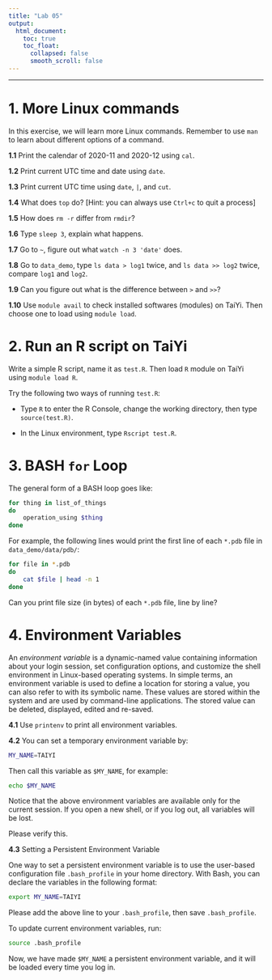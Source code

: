 ---
title: "Lab 05"
output:
  html_document:
    toc: true
    toc_float:
      collapsed: false
      smooth_scroll: false
---

***

# 1. More Linux commands

In this exercise, we will learn more Linux commands. Remember to use `man` to learn about different options of a command. 

**1.1** Print the calendar of 2020-11 and 2020-12 using `cal`.

**1.2** Print current UTC time and date using `date`.

**1.3** Print current UTC time using `date`, `|`, and `cut`.

**1.4** What does `top` do? [Hint: you can always use `Ctrl+c` to quit a process]

**1.5** How does `rm -r` differ from `rmdir`?

**1.6** Type `sleep 3`, explain what happens.

**1.7** Go to `~`, figure out what `watch -n 3 'date'` does.

**1.8** Go to `data_demo`, type `ls data > log1` twice, and `ls data >> log2` twice, compare `log1` and `log2`.

**1.9** Can you figure out what is the difference between `>` and `>>`?

**1.10** Use `module avail` to check installed softwares (modules) on TaiYi. Then choose one to load using `module load`.

# 2. Run an R script on TaiYi

Write a simple R script, name it as `test.R`. Then load `R` module on TaiYi using `module load R`.

Try the following two ways of running `test.R`:

* Type `R` to enter the R Console, change the working directory, then type `source(test.R)`.

* In the Linux environment, type `Rscript test.R`. 

# 3. BASH `for` Loop

The general form of a BASH loop goes like:

```{bash, eval=F}
for thing in list_of_things
do
    operation_using $thing
done
```

For example, the following lines would print the first line of each `*.pdb` file in `data_demo/data/pdb/`:

```{bash, eval=F}
for file in *.pdb
do
    cat $file | head -n 1
done
```

Can you print file size (in bytes) of each `*.pdb` file, line by line?

# 4. Environment Variables

An *environment variable* is a dynamic-named value containing information about your login session, set configuration options, and customize the shell environment in Linux-based operating systems. In simple terms, an environment variable is used to define a location for storing a value, you can also refer to with its symbolic name. These values are stored within the system and are used by command-line applications. The stored value can be deleted, displayed, edited and re-saved.

**4.1** Use `printenv` to print all environment variables.

**4.2** You can set a temporary environment variable by:

```{bash, eval=F}
MY_NAME=TAIYI
```

Then call this variable as `$MY_NAME`, for example:

```{bash, eval=F}
echo $MY_NAME
```

Notice that the above environment variables are available only for the current session. If you open a new shell, or if you log out, all variables will be lost. 

Please verify this.

**4.3** Setting a Persistent Environment Variable

One way to set a persistent environment variable is to use the user-based configuration file `.bash_profile` in your home directory. With Bash, you can declare the variables in the following format:

```{bash, eval=F}
export MY_NAME=TAIYI
```

Please add the above line to your `.bash_profile`, then save `.bash_profile`.

To update current environment variables, run:

```{bash, eval=F}
source .bash_profile
```

Now, we have made `$MY_NAME` a persistent environment variable, and it will be loaded every time you log in.  
